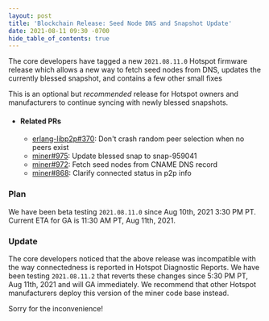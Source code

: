 ```yaml
---
layout: post
title: 'Blockchain Release: Seed Node DNS and Snapshot Update'
date: 2021-08-11 09:30 -0700
hide_table_of_contents: true
---
```


The core developers have tagged a new `2021.08.11.0` Hotspot firmware release which allows a new way
to fetch seed nodes from DNS, updates the currently blessed snapshot, and contains a few other small
fixes

<!--truncate-->

This is an optional but _recommended_ release for Hotspot owners and manufacturers to continue
syncing with newly blessed snapshots.

- #### Related PRs

  - [erlang-libp2p#370](https://github.com/helium/erlang-libp2p/pull/370): Don't crash random peer
    selection when no peers exist
  - [miner#975](https://github.com/helium/miner/pull/975): Update blessed snap to snap-959041
  - [miner#972](https://github.com/helium/miner/pull/975): Fetch seed nodes from CNAME DNS record
  - [miner#868](https://github.com/helium/miner/pull/868): Clarify connected status in p2p info

### Plan

We have been beta testing `2021.08.11.0` since Aug 10th, 2021 3:30 PM PT. Current ETA for GA is
11:30 AM PT, Aug 11th, 2021.

### Update

The core developers noticed that the above release was incompatible with the way connectedness is
reported in Hotspot Diagnostic Reports. We have been testing `2021.08.11.2` that reverts these
changes since 5:30 PM PT, Aug 11th, 2021 and will GA immediately. We recommend that other Hotspot
manufacturers deploy this version of the miner code base instead.

Sorry for the inconvenience!
